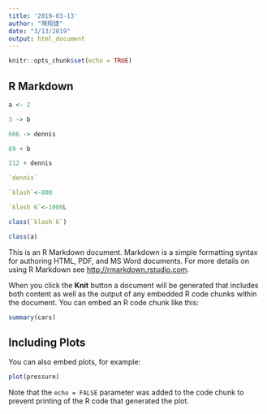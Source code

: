 ```yaml
---
title: '2019-03-13'
author: "陳翔捷"
date: "3/13/2019"
output: html_document
---
```


```r
knitr::opts_chunk$set(echo = TRUE)
```

## R Markdown
```r
a <- 2
```

```r
3 -> b
```

```r
666 -> dennis
```

```r
69 + b
```

```r
212 + dennis
```

```r
`dennis`
```

```r
`klash`<-800
```
```r
`klash 6`<-1000L
```

```r
class(`klash 6`)
```

```r
class(a)
```

This is an R Markdown document. Markdown is a simple formatting syntax for authoring HTML, PDF, and MS Word documents. For more details on using R Markdown see <http://rmarkdown.rstudio.com>.

When you click the **Knit** button a document will be generated that includes both content as well as the output of any embedded R code chunks within the document. You can embed an R code chunk like this:

```r
summary(cars)
```

## Including Plots

You can also embed plots, for example:

```r
plot(pressure)
```

Note that the `echo = FALSE` parameter was added to the code chunk to prevent printing of the R code that generated the plot.
